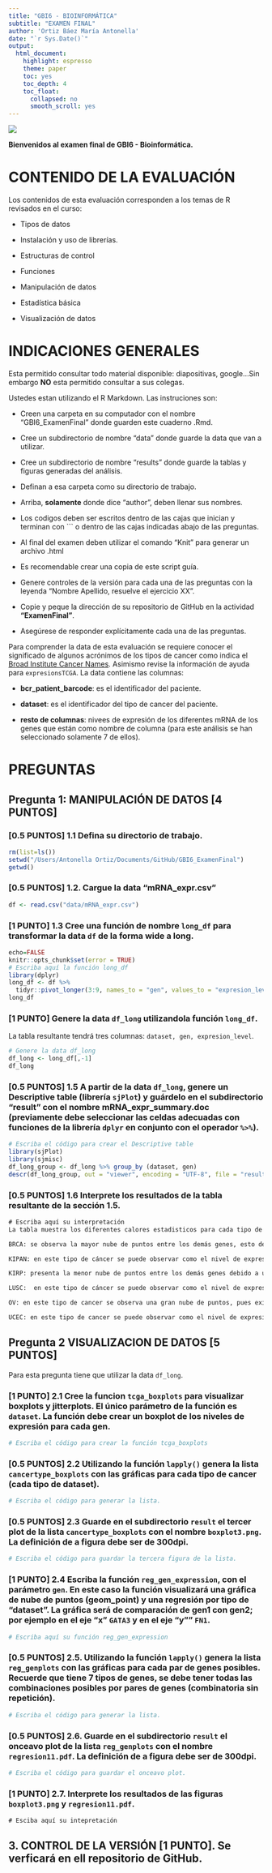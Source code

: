 ```yaml
---
title: "GBI6 - BIOINFORMÁTICA"
subtitle: "EXAMEN FINAL"
author: 'Ortiz Báez María Antonella'
date: "`r Sys.Date()`"
output:
  html_document:
    highlight: espresso
    theme: paper
    toc: yes
    toc_depth: 4
    toc_float:
      collapsed: no
      smooth_scroll: yes
---
```


![](./img/ikiam.png)

**Bienvenidos al examen final de GBI6 - Bioinformática.**

# CONTENIDO DE LA EVALUACIÓN

Los contenidos de esta evaluación corresponden a los temas de R revisados en el curso:

-   Tipos de datos

-   Instalación y uso de librerías. 

-   Estructuras de control

-   Funciones

-   Manipulación de datos

-   Estadística básica

-   Visualización de datos

# INDICACIONES GENERALES

Esta permitido consultar todo material disponible: diapositivas, google...Sin embargo **NO** esta permitido consultar a sus colegas.

Ustedes estan utilizando el R Markdown. Las instruciones son:

-   Creen una carpeta en su computador con el nombre "GBI6_ExamenFinal" donde guarden este cuaderno .Rmd. 

- Cree un subdirectorio de nombre "data" donde guarde la data que van a utilizar.

- Cree un subdirectorio de nombre "results" donde guarde la tablas y figuras generadas del análisis.

-   Definan a esa carpeta como su directorio de trabajo.

-   Arriba, **solamente** donde dice "author", deben llenar sus nombres.

-   Los codigos deben ser escritos dentro de las cajas que inician y terminan con \`\`\` o dentro de las cajas indicadas abajo de las preguntas.

-   Al final del examen deben utilizar el comando "Knit" para generar un archivo .html

-   Es recomendable crear una copia de este script guía.

-   Genere controles de la versión para cada una de las preguntas con la leyenda "Nombre Apellido, resuelve el ejercicio XX". 

- Copie y peque la dirección de su repositorio de GitHub en la actividad **"ExamenFinal"**.

-   Asegúrese de responder explícitamente cada una de las preguntas.

Para comprender la data de esta evaluación se requiere conocer el significado de algunos acrónimos de los tipos de cancer como indica el [Broad Institute Cancer Names](https://gdac.broadinstitute.org/). Asimismo revise la información de ayuda para ```expresionsTCGA```. La data contiene las columnas: 

- **bcr_patient_barcode**: es el identificador del paciente. 

- **dataset**: es el identificador del tipo de cancer del paciente. 

- **resto de columnas**: nivees de expresión de los diferentes mRNA de los genes que están como nombre de columna (para este análisis se han seleccionado solamente 7 de ellos). 

# PREGUNTAS
## **Pregunta 1: MANIPULACIÓN DE DATOS [4 PUNTOS]**

### [0.5 PUNTOS] 1.1 Defina su directorio de trabajo. 
```r
rm(list=ls())
setwd("/Users/Antonella Ortiz/Documents/GitHub/GBI6_ExamenFinal")
getwd()
```

### [0.5 PUNTOS] 1.2. Cargue la data "mRNA_expr.csv"
```r
df <- read.csv("data/mRNA_expr.csv")

```

### [1 PUNTO] 1.3 Cree una función de nombre ```long_df``` para transformar la data ```df``` de la forma wide a long.

```r
echo=FALSE
knitr::opts_chunk$set(error = TRUE)
# Escriba aquí la función long_df
library(dplyr)
long_df <- df %>% 
  tidyr::pivot_longer(3:9, names_to = "gen", values_to = "expresion_level")
long_df


```


### [1 PUNTO] Genere la data ```df_long``` utilizandola función ```long_df```. 
La tabla resultante tendrá tres columnas: ```dataset, gen, expresion_level```.  
```r
# Genere la data df_long 
df_long <- long_df[,-1]
df_long

```

### [0.5 PUNTOS] 1.5 A partir de la data ```df_long```, genere un **Descriptive table** (librería ```sjPlot```) y guárdelo en el subdirectorio "result"  con el nombre **mRNA_expr_summary.doc** (previamente debe seleccionar las celdas adecuadas con funciones de la librería ```dplyr``` en conjunto con el operador ```%>%```). 
```r
# Escriba el código para crear el Descriptive table 
library(sjPlot)
library(sjmisc)
df_long_group <- df_long %>% group_by (dataset, gen)
descr(df_long_group, out = "viewer", encoding = "UTF-8", file = "results/mRNA_expr_summary.doc")

```

### [0.5 PUNTOS] 1.6 Interprete los resultados de la tabla resultante de la sección 1.5. 

```tex
# Escriba aquí su interpretación 
La tabla muestra los diferentes calores estadisticos para cada tipo de gen en cada tipo de cáncer

BRCA: se observa la mayor nube de puntos entre los demás genes, esto debido a que existen muchos datos en este tipo de cáncer. Se puede observar como el nivel de expresión de los datos presentes en los genes GAPDH y PTEN tienen una distribución normal alrededor de la media por lo que los datos tienen una forma simétrica, además presentan una dispersion de puntuaciones pequeña con ciertos valores atípicos sobre y bajo la media. Por otro lado el nivel de expresión en los genes ESR1, FN1, GATA3, MUC1, XBP1 tienen una distribución anormal alrededor de la media por lo que los datos tienen una forma asimétrica, además presentan una dispersiónn de puntuaciones más gande (caja alargada) y en su mayoría con valores atípicos bajo la media

KIPAN: en este tipo de cáncer se puede observar como el nivel de expresión de los datos presentes en todos los genes tienen una distribución anormal con forma asimétrica alrededor de la media. En el caso de los genes ESR1, FN1, GAPDH, GATA3 PTEN, XBP1 presentan  una distribucion de puntuaciones pequeñas (caja reducida) y ciertos valores atipicos, en comparacion al gen MUC1 que presenta dispersion de puntuaciones más grande y sin valores atipicos

KIRP: presenta la menor nube de puntos entre los demás genes debido a una menor cantidad de datos para este tipo de gen. Todos los niveles de expresión de los genes tienen una ditribución  anormal y de forma asimétrica alrededor de la media, además todos muestran valores atípicos extremos es decir muy lejos de  En el caso de los genes ESR1, FN1, GATA3, PTEN presentan una distribucion de puntuaciones pequeña (caja reducida) y en el caso de los genes GAPDG, MUC1, XBP1 al contrario presentan dispersion de puntuaciones más grande (caja alargada)

LUSC:  en este tipo de cáncer se puede observar como el nivel de expresión de los datos presentes en los genes GAPDH y PTEN sigue una distribución normal alrededor de la media por lo que los datos tienen una forma simétrica, además presentan una dispersion de puntuaciones pequeña con ciertos valores atípicos sobre y bajo la media. Por otro lado el nivel de expresión en los genes ESR1, FN1, GATA3, MUC1, XBP1 tienen una distribución anormal alrededor de la media por lo que los datos tienen una forma asimétrica y con ciertos valores asimétricos extremos

OV: en este tipo de cancer se observa una gran nube de puntos, pues existem muchos datos. En el caso de los datos presenten en GAPDH , GATA3 y PTEN siguen una distribución normal y simétrica alrededor de la media, mientras que en el caso de ESR1, FN1, MUC1 y XBP1 siguen una distribucion anormal asimpetrica alrededor de la media. Además, todos los genes presentan ciertos valores atípicos extremos con respecto a los demas datos

UCEC: en este tipo de cancer se puede observar como el nivel de expresión de los datos presentes solo en el gen MUC1 siguen una distribución normal simétrica y con una dispersión de puntuaciones intermedia, mientras que los datos presentes en los genes restantes siguen una distribución anormal asimeétrica alrededor de la media. Se puede observar como el gen ESR1 es el que presenta una mayor dispersión de puntuaciones y por esa razón su caja es la más alargada. Además, se pueden observar ciertos valores atipicos frente a los demás datos

```



## **Pregunta 2 VISUALIZACION DE DATOS  [5 PUNTOS]**

Para esta pregunta tiene que utilizar la data ```df_long```. 

### [1 PUNTO] 2.1 Cree la funcion ```tcga_boxplots``` para visualizar boxplots y jitterplots. El único parámetro de la función es ```dataset```. La función debe crear un boxplot de los niveles de expresión para cada gen.

```r
# Escriba el código para crear la función tcga_boxplots


```

### [0.5 PUNTOS] 2.2 Utilizando la función ```lapply()``` genera la lista ```cancertype_boxplots``` con las gráficas para cada tipo de cancer (cada tipo de dataset). 
```r
# Escriba el código para generar la lista. 


```

### [0.5 PUNTOS] 2.3 Guarde en el subdirectorio ```result``` el tercer plot de la lista ```cancertype_boxplots``` con el nombre ```boxplot3.png```. La definición de a figura debe ser de 300dpi. 
```r
# Escriba el código para guardar la tercera figura de la lista. 


```


### [1 PUNTO] 2.4 Escriba la función ```reg_gen_expression```, con el parámetro ```gen```. En este caso la función visualizará una gráfica de nube de puntos (geom_point) y una regresión por tipo de "dataset". La gráfica será de comparación de gen1 con gen2; por ejemplo en el eje "x" ```GATA3``` y en el eje "y"" ```FN1```.  

```r
# Escriba aquí su función reg_gen_expression


```


### [0.5 PUNTOS] 2.5. Utilizando la función ```lapply()``` genera la lista ```reg_genplots``` con las gráficas para cada par de genes posibles. Recuerde que tiene 7 tipos de genes, se debe tener todas las combinaciones posibles por pares de genes (combinatoria sin repetición).
```r
# Escriba el código para generar la lista. 

```


### [0.5 PUNTOS] 2.6. Guarde en el subdirectorio ```result``` el onceavo plot de la lista ```reg_genplots``` con el nombre ```regresion11.pdf```. La definición de a figura debe ser de 300dpi. 
```r
# Escriba el código para guardar el onceavo plot. 

```


### [1 PUNTO] 2.7. Interprete los resultados de las figuras ```boxplot3.png``` y ```regresion11.pdf```.

```tex
# Esciba aquí su intepretación

```

## 3. CONTROL DE LA VERSIÓN [1 PUNTO]. Se verficará en ell repositorio de GitHub. 

